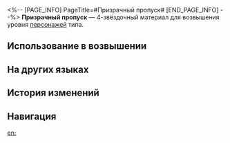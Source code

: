 <%-- [PAGE_INFO]
PageTitle=#Призрачный пропуск#
[END_PAGE_INFO] --%>
{{Предмет Инфобокс
|id          = 110411
|Изображение = Предмет Призрачный пропуск.png
|Тип         = Материал возвышения персонажа
|Инвентарь   = Материалы улучшения
|Редкость    = 4
|Эффект      = 
|Описание    = Оружие Спектральной посланницы-ауруматона. Можно использовать для возвышения физических персонажей.
|Источник1   = [[Застойная тень: Форма погибели]]
|Источник2   = [[Универсальная машина для синтеза: Обмен материалов]]
}}
{{Описание|Это и оружие, используемое посланниками Комиссии десяти владык для усмирения Мары и Мерзостей, и удостоверение, которое они предъявляют во время операций. Никто над ними не властен.<br /><br />''«Посланник Преисподней, уполномоченный посланник царства смерти. Приказом о задержании без помилования».''}}
'''Призрачный пропуск''' — 4-звёздочный материал для возвышения уровня [[Персонажи|персонажей]] {{undefined|}} типа.

==Использование в возвышении==
{{Использование в возвышении}}

==На других языках==
{{На других языках
|en   = Netherworld Token
|zhs  = 幽府通令
|zht  = 幽府通令
|ja   = 幽府通令
|ko   = 명부 명령
|es   = Pase del inframundo
|fr   = Jeton de l'au-delà
|ru   = Призрачный пропуск
|th   = Netherworld Token
|vi   = Thông Lệnh Cõi Âm
|de   = Unterweltpass
|id   = Netherworld Token
|pt   = Token do Submundo
}}

==История изменений==
{{История изменений|3.5}}

==Навигация==
{{Материалы улучшения Навбокс}}

[[en:]]
